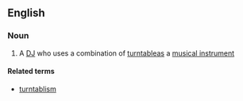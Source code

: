 ==English==

===Noun===
{{en-noun}}

#{{music}} A [[DJ]] who uses a combination of [[turntable]]as a [[musical instrument]]

====Related terms====
*[[turntablism]]